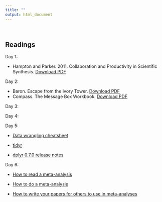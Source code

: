```yaml
---
title: ""
output: html_document
---
```

<br>

## **Readings**

Day 1: 

- Hampton and Parker. 2011. Collaboration and Productivity in Scientific Synthesis. [Download PDF](https://github.com/NCEAS/oss-2014/raw/master/day-01/HamptonParker_BioSci_2011.pdf)

Day 2:

- Baron. Escape from the Ivory Tower. [Download PDF](https://github.com/NCEAS/oss-2014/raw/master/day-01/Baron_Escape_from_the_Ivory_Tower_Chap_8.pdf)
 - Compass. The Message Box Workbook. [Download PDF](https://www.compassscicomm.org/the-message-box-workbook)
 
Day 3:  


Day 4:  


Day 5:  

- [Data wrangling cheatsheet](https://www.rstudio.com/wp-content/uploads/2015/02/data-wrangling-cheatsheet.pdf)

- [tidyr](https://cran.r-project.org/web/packages/tidyr/README.html)

- [dplyr 0.7.0 release notes](https://github.com/tidyverse/dplyr/releases/tag/v0.7.0)

Day 6:  

- [How to read a meta-analysis](http://onlinelibrary.wiley.com/doi/10.1002/jrsm.1109/abstract)

- [How to do a meta-analysis](http://onlinelibrary.wiley.com/wol1/doi/10.1348/000711010X502733/full)

- [How to write your papers for others to use in meta-analyses](http://onlinelibrary.wiley.com/doi/10.1111/2041-210X.12758/full)
